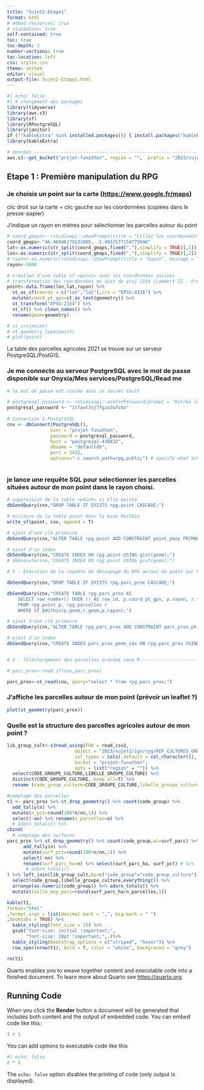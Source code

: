 ```yaml
---
title: "Sujet2-Etape1"
format: html
# embed-resources: true
# standalone: true
self-contained: true
toc: true
toc-depth: 3
number-sections: true
toc-location: left
css: styles.css
theme: united
editor: visual
output-file: Sujet2-Etape1.html
---
```


```r
#| echo: false
#| # chargement des packages
library(tidyverse) 
library(aws.s3)
library(sf)
library(RPostgreSQL)
library(janitor)
if (!"kableExtra" %in% installed.packages()) { install.packages("kableExtra") }
library(kableExtra)

# données -----------------------------------------------------------------
aws.s3::get_bucket("projet-funathon", region = "",  prefix = "2023/sujet2/ign/rpg")

```

## Etape 1 : Première manipulation du RPG

### Je choisis un point sur la carte (<https://www.google.fr/maps>)

clic droit sur la carte + clic gauche sur les coordonnées (copiées dans le presse-papier)

J'indique un rayon en mètres pour sélectionner les parcelles autour du point

```r
# coord_gmaps<- rstudioapi::showPrompt(title = "Collez les coordonnées", message = "coordonnées Gmaps", default = "")
coord_gmaps<-"46.46946179131805, -1.4932577154775046"
lat<-as.numeric(str_split(coord_gmaps,fixed(","),simplify = TRUE)[,1])
lon<-as.numeric(str_split(coord_gmaps,fixed(","),simplify = TRUE)[,2])
# rayon<-as.numeric(rstudioapi::showPrompt(title = "Rayon", message = "Rayon (en m)", default = ""))
rayon<-5000

# création d'une table sf «point» avec les coordonnées saisies
# transformation des coordonnées en syst de proj 2154 (Lambert II - Français) 
point<-data.frame(lon,lat,rayon) %>% 
  st_as_sf(coords = c("lon","lat"),crs = "EPSG:4326") %>%
  mutate(coord_pt_gps=st_as_text(geometry)) %>% 
  st_transform("EPSG:2154") %>% 
  st_sf() %>% clean_names() %>% 
  rename(geom=geometry)

# st_crs(point)
# st_geometry_type(point)
# plot(point)
```

La table des parcelles agricoles 2021 se trouve sur un serveur PostgreSQL/PostGIS.

### Je me connecte au serveur PostgreSQL avec le mot de passe disponible sur Onyxia/Mes services/PostgreSQL/Read me

```r
# le mot de passe est stocké dans un secret Vault

# postgresql_password <- rstudioapi::askForPassword(prompt = "Entrez le password PostgreSQL")
postgresql_password <- "1tfawt3nj7fgzo3w7cma"
  
# Connection à PostgreSQL
cnx <- dbConnect(PostgreSQL(),
                user = "projet-funathon",
                password = postgresql_password,
                host = "postgresql-438832",
                dbname = "defaultdb",
                port = 5432,
                options="-c search_path=rpg,public") # specify what schema to connect to
                 
```

### je lance une requête SQL pour sélectionner les parcelles situées autour de mon point dans le rayon choisi.

```r
# suppression de la table «point» si elle existe
dbSendQuery(cnx,"DROP TABLE IF EXISTS rpg.point CASCADE;")

# écriture de la table point dans la base PostGis
write_sf(point, cnx, append = T)

# ajout d'une clé primaire
dbSendQuery(cnx,"ALTER TABLE rpg.point ADD CONSTRAINT point_pkey PRIMARY KEY(coord_pt_gps);")

# ajout d'un index
dbSendQuery(cnx,"CREATE INDEX ON rpg.point USING gist(geom);")
# dbExecute(cnx,"CREATE INDEX ON rpg.point USING gist(geom);")

# 3 - Exécution de la requête de découpage du RPG autour du point sur PostGis  -------

dbSendQuery(cnx,"DROP TABLE IF EXISTS rpg.parc_prox CASCADE;")

dbSendQuery(cnx,"CREATE TABLE rpg.parc_prox AS
	SELECT row_number() OVER () AS row_id, p.coord_pt_gps, p.rayon, r.*  
	FROM rpg.point p, rpg.parcelles r 
	WHERE ST_DWithin(p.geom,r.geom,p.rayon);")

# ajout d'une clé primaire
dbSendQuery(cnx,"ALTER TABLE rpg.parc_prox ADD CONSTRAINT parc_prox_pk PRIMARY KEY(id_parcel);")

# ajout d'un index
dbSendQuery(cnx,"CREATE INDEX parc_prox_geom_idx ON rpg.parc_prox USING gist(geom);")


# 4 - Téléchargement des parcelles proches sous R-------------------------------

# parc_prox<-read_sf(cnx,parc_prox)

parc_prox<-st_read(cnx, query="select * from rpg.parc_prox;")

```

### J'affiche les parcelles autour de mon point (prévoir un leaflet ?)

```r
plot(st_geometry(parc_prox))
```

### Quelle est la structure des parcelles agricoles autour de mon point ?

```r
lib_group_cult<-s3read_using(FUN = read_csv2, 
                         object = "2023/sujet2/ign/rpg/REF_CULTURES_GROUPES_CULTURES_2020.csv",
                         col_types = cols(.default = col_character()),
                         bucket = "projet-funathon",
                         opts = list("region" = "")) %>% 
  select(CODE_GROUPE_CULTURE,LIBELLE_GROUPE_CULTURE) %>% 
  distinct(CODE_GROUPE_CULTURE,.keep_all=T) %>% 
  rename (code_group_culture=CODE_GROUPE_CULTURE,libelle_groupe_culture=LIBELLE_GROUPE_CULTURE)

```

```r
#comptage des parcelles
t1 <- parc_prox %>% st_drop_geometry() %>% count(code_group) %>% 
  add_tally(n) %>% 
  mutate(n_pct=round(100*n/nn,1)) %>% 
  select(-nn) %>% rename(n_parcelles=n) %>%
  # adorn_totals() %>% 
cbind(
  # comptage des surfaces
parc_prox %>% st_drop_geometry() %>% count(code_group,wt=surf_parc) %>% 
      add_tally(n) %>% 
      mutate(surf_pct=round(100*n/nn,1)) %>%
      select(-nn) %>%  
      rename(surf_parc_ha=n) %>% select(surf_parc_ha, surf_pct) # %>% 
       # adorn_totals()
) %>% left_join(lib_group_cult,by=c("code_group"="code_group_culture")) %>% 
  select(code_group,libelle_groupe_culture,everything()) %>% 
  arrange(as.numeric(code_group)) %>% adorn_totals() %>% 
  mutate(taille_moy_parc=round(surf_parc_ha/n_parcelles,1))

kable(t1,
format="html"
,format.args = list(decimal.mark = ",", big.mark = " ")
,booktabs = TRUE) %>%
  kable_styling(font_size = 15) %>% 
  gsub("font-size: initial !important;",
       "font-size: 20pt !important;",.)%>%
  kable_styling(bootstrap_options = c("striped", "hover")) %>% 
  row_spec(nrow(t1), bold = T, color = "white", background = "grey")

rm(t1)
```

Quarto enables you to weave together content and executable code into a finished document. To learn more about Quarto see <https://quarto.org>.

## Running Code

When you click the **Render** button a document will be generated that includes both content and the output of embedded code. You can embed code like this:

```r
1 + 1
```

You can add options to executable code like this

```r
#| echo: false
2 * 2
```

The `echo: false` option disables the printing of code (only output is displayed).
